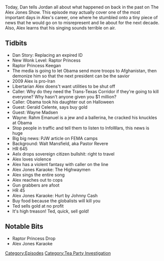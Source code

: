 {{DEFAULTSORT:
    #_EPISODE_0163:January 27-29, 2009
}}{{Episode
    | title             = January 27-29, 2009
    | caption           = Listen to this episode on [https://knowledgefight.libsyn.com/knowledge-fight-jan-27-29-2009 Libsyn] [https://open.spotify.com/episode/0YSi06c8qGy2qscCWkpZWu Spotify]
    | episodeNumber     = 163
    | length            = 02:08:04
    | airDate           = May 23, 2018
    | coverageStartDate = January 27, 2009
    | coverageEndDate   = January 29, 2009
    | episodeType       = [[:Category:Tea Party Investigation|Tea Party Investigation]]
    | appearance        = [[Raptor Princess Keegan]], [[Gerald Celente]], [[Wayne Madsen]], [[Rahm Emanuel]], [[Walt Mansfield]], [[Ted Anderson]]
    | beverage          = 2 hearted ale
    | oocDrop           = You digging me?
    | previousEpisode   = [[162: May 19, 2018]]
    | nextEpisode       = [[164: May 25, 2018]]
}}

{{Stub}}

Today, Dan tells Jordan all about what happened on back in the past on The Alex Jones Show. This episode may actually cover one of the most important days in Alex's career, one where he stumbled onto a tiny piece of news that he would go on to misrepresent and lie about for the next decade. Also, Alex learns that his singing sounds terrible on air.

==Tidbits==

*Dan Story: Replacing an expired ID
*New Wonk Level: Raptor Princess
*Raptor Princess Keegan
*The media is going to let Obama send more troops to Afghanistan, then demonize him so that the next president can be the savior
*2009 Alex is pro-Iran
*Libertarian Alex doens't want utilities to be shut off
*Caller: Why do they need the Trans-Texas Corridor if they're going to kill everyone? Why hasn't anyone given you $1 million?
*Caller: Obama took his daughter out on Halloween
*Guest: Gerald Celente, says buy gold
*Guest: Wayne Madsen
*Wayne: Rahm Emanuel is a jew and a ballerina, he cracked his knuckles at Obama
*Stop people in traffic and tell them to listen to InfoWars, this news is huge
*Big big news: PJW article on FEMA camps
*Background: Walt Mansfield, aka Pastor Revere
*HR 645
*Aelx drops sovereign citizen bullshit: right to travel
*Alex loves violence
*Alex has a violent fantasy with caller on the line
*Alex Jones Karaoke: The Highwaymen
*Alex sings the entire song
*Alex reaches out to cops
*Gun grabbers are afoot
*HR 45
*Alex Jones Karaoke: Hurt by Johnny Cash
*Buy food because the globalists will kill you
*Ted sells gold at no profit
*It's high treason! Ted, quick, sell gold!

==Notable Bits==

*Raptor Princess Drop
*Alex Jones Karaoke

[[Category:Episodes]]
[[Category:Tea Party Investigation]]
